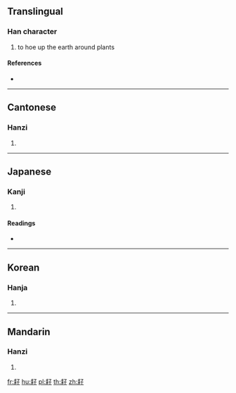 {{character info/new}}
==Translingual==

===Han character===
{{Han char|rn=127|rad=耒|as=03|sn=9|four=57947|canj=QDND}}

# to hoe up the earth around plants

====References====
* {{Han ref|kx=0962.200|dkj=28903|dj=1410.200|hdz=42770.090|uh=8014|ud=32788|bh=D054|bd=53332}}

----

==Cantonese==

===Hanzi===
{{yue-hanzi|jyut=|y=ji2}}

# {{defn|lang=yue|sort=耒03}}

----

==Japanese==

===Kanji===
{{ja-kanji|grade=|rs=耒03}}

# {{defn|lang=ja|sort=耒03}}

====Readings====
* {{ja-readings|on=[[し]] (shi)|kun=[[つちかう]] (tsuchikau)|nanori=}}

----

==Korean==

===Hanja===
{{ko-hanja|hangeul=자|eumhun=|rv=ja|mr=cha|y=ca}}

# {{defn|lang=ko|sort=耒03}}

----

==Mandarin==

===Hanzi===
{{cmn-hanzi|pin=[[zǐ]] ([[zi3]])|wg=tzu<sup>3</sup>}}

# {{defn|lang=cmn|sort=耒03}}

[[fr:耔]]
[[hu:耔]]
[[pl:耔]]
[[th:耔]]
[[zh:耔]]